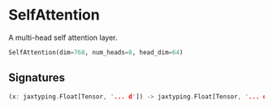 
# SelfAttention

A multi-head self attention layer.

```python copy
SelfAttention(dim=768, num_heads=8, head_dim=64)
```

## Signatures
```rust
(x: jaxtyping.Float[Tensor, '... d']) -> jaxtyping.Float[Tensor, '... d']
```
